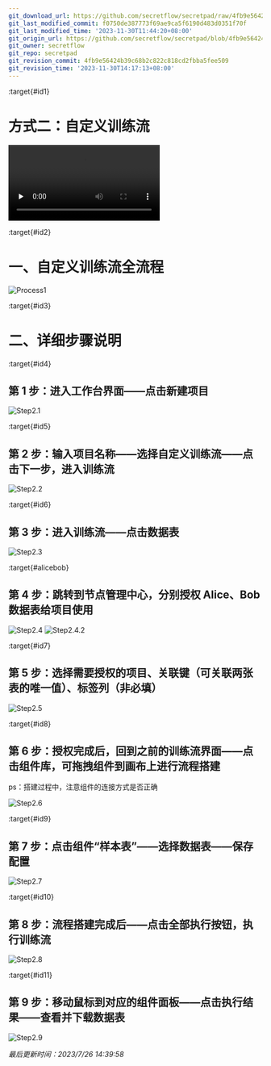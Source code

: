 ```yaml
---
git_download_url: https://github.com/secretflow/secretpad/raw/4fb9e56424b39c68b2c822c818cd2fbba5fee509/docs/deployment_experience/pipeline_custom.md
git_last_modified_commit: f0750de387773f69ae9ca5f6190d483d0351f70f
git_last_modified_time: '2023-11-30T11:44:20+08:00'
git_origin_url: https://github.com/secretflow/secretpad/blob/4fb9e56424b39c68b2c822c818cd2fbba5fee509/docs/deployment_experience/pipeline_custom.md
git_owner: secretflow
git_repo: secretpad
git_revision_commit: 4fb9e56424b39c68b2c822c818cd2fbba5fee509
git_revision_time: '2023-11-30T14:17:13+08:00'
---
```


:target{#id1}

# 方式二：自定义训练流

<video id="video" controls={true} preload="none">
  <source id="mp4" src="https://secretflow-public.oss-cn-hangzhou.aliyuncs.com/tutorial-video/pipeline_custom.mp4" type="video/mp4" />
</video>

:target{#id2}

# 一、自定义训练流全流程

![Process1](../_assets/process2.jpeg)

:target{#id3}

# 二、详细步骤说明

:target{#id4}

## 第 1 步：进入工作台界面——点击新建项目

![Step2.1](../_assets/step2-1.png)

:target{#id5}

## 第 2 步：输入项目名称——选择自定义训练流——点击下一步，进入训练流

![Step2.2](../_assets/step2-2.png)

:target{#id6}

## 第 3 步：进入训练流——点击数据表

![Step2.3](../_assets/step2-3.png)

:target{#alicebob}

## 第 4 步：跳转到节点管理中心，分别授权 Alice、Bob 数据表给项目使用

![Step2.4](../_assets/step2-4.png)
![Step2.4.2](../_assets/step2-4-2.png)

:target{#id7}

## 第 5 步：选择需要授权的项目、关联键（可关联两张表的唯一值）、标签列（非必填）

![Step2.5](../_assets/step2-5.png)

:target{#id8}

## 第 6 步：授权完成后，回到之前的训练流界面——点击组件库，可拖拽组件到画布上进行流程搭建

ps：搭建过程中，注意组件的连接方式是否正确

![Step2.6](../_assets/step2-6.png)

:target{#id9}

## 第 7 步：点击组件“样本表”——选择数据表——保存配置

![Step2.7](../_assets/step2-7.png)

:target{#id10}

## 第 8 步：流程搭建完成后——点击全部执行按钮，执行训练流

![Step2.8](../_assets/step2-8.png)

:target{#id11}

## 第 9 步：移动鼠标到对应的组件面板——点击执行结果——查看并下载数据表

![Step2.9](../_assets/step2-9.png)

<em>最后更新时间：2023/7/26 14:39:58</em>
